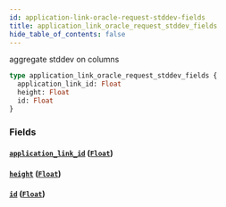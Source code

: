 ```yaml
---
id: application-link-oracle-request-stddev-fields
title: application_link_oracle_request_stddev_fields
hide_table_of_contents: false
---
```


aggregate stddev on columns

```graphql
type application_link_oracle_request_stddev_fields {
  application_link_id: Float
  height: Float
  id: Float
}
```

### Fields

#### [`application_link_id`](#) ([`Float`](../scalars/float))

#### [`height`](#) ([`Float`](../scalars/float))

#### [`id`](#) ([`Float`](../scalars/float))
